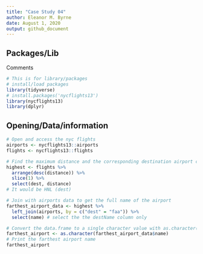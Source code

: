 ```yaml
---
title: "Case Study 04"
author: Eleanor M. Byrne 
date: August 1, 2020
output: github_document
---
```


## Packages/Lib

Comments

```r
# This is for library/packages
# install/load packages 
library(tidyverse)
# install.packages('nycflights13')
library(nycflights13)
library(dplyr)
```

## Opening/Data/information

```r
# Open and access the nyc flights 
airports <- nycflights13::airports
flights <- nycflights13::flights
```

```r
# Find the maximum distance and the corresponding destination airport code
highest <- flights %>%
  arrange(desc(distance)) %>%
  slice(1) %>% 
  select(dest, distance)
# It would be HNL (dest)
```

```r
# Join with airports data to get the full name of the airport
farthest_airport_data <- highest %>%
  left_join(airports, by = c("dest" = "faa")) %>%
  select(name) # select the the destName column only 
```

```r
# Convert the data.frame to a single character value with as.character()
farthest_airport <- as.character(farthest_airport_data$name)
# Print the farthest airport name
farthest_airport
```
